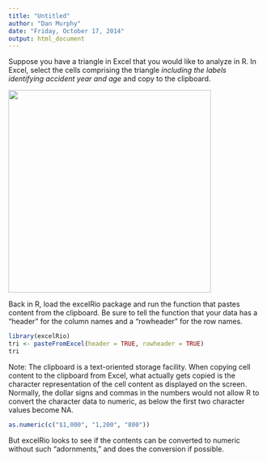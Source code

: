 ```yaml
---
title: "Untitled"
author: "Dan Murphy"
date: "Friday, October 17, 2014"
output: html_document
---
```


Suppose you have a triangle in Excel that you would like to
analyze in R.
In Excel, select the cells comprising the triangle
*including the labels identifying accident year and age*
and copy to the clipboard.

[//]: # ![Smalltri](Smalltri.png) 

<img src='smalltri.png' width="400px">

Back in R,
load the excelRio package and
run the function that pastes content
from the clipboard.
Be sure to tell the function that your
data has a "header" for the column names
and a "rowheader" for the row names.

```r
library(excelRio)
tri <- pasteFromExcel(header = TRUE, rowheader = TRUE)
tri
```

Note: The clipboard is a text-oriented storage facility.
When copying cell content to the clipboard from Excel,
what actually gets copied is the character representation
of the cell content as displayed on the screen.
Normally, the dollar signs and commas in the numbers 
would not allow R to
convert the character data to numeric,
as below the first two character values become NA.
```r
as.numeric(c("$1,000", "1,200", "800"))
```

But excelRio looks to see if 
the contents can be converted to numeric without such
"adornments,"
and does the conversion if possible.
